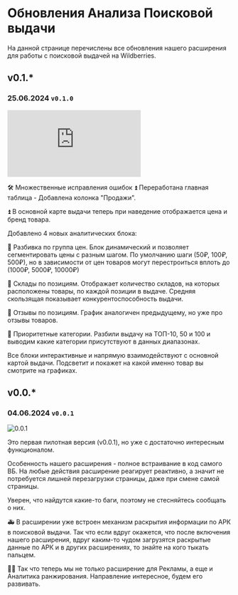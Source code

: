 
# Обновления Анализа Поисковой выдачи

На данной странице перечислены все обновления нашего расширения для работы с поисковой выдачей на Wildberries.

## v0.1.\*

### 25.06.2024 `v0.1.0`

<iframe style={{width:"100%", aspectRatio:"16/9",marginTop:10, borderRadius:8, border:1, borderColor:"#ffffff1a;", borderWidth:1}} src="https://www.youtube.com/embed/TUYHC359Mqk" title="YouTube video player" frameborder="0" allow="accelerometer; autoplay; clipboard-write; encrypted-media; gyroscope; picture-in-picture; web-share; fullscreen" referrerpolicy="strict-origin-when-cross-origin" allowfullscreen="allowfullscreen" mozallowfullscreen="mozallowfullscreen" msallowfullscreen="msallowfullscreen" oallowfullscreen="oallowfullscreen" webkitallowfullscreen="webkitallowfullscreen"></iframe>

🛠 Множественные исправления ошибок
⏫ Переработана главная таблица - Добавлена колонка "Продажи".

⏫ В основной карте выдачи теперь при наведение отображается цена и бренд товара.

Добавлено 4 новых аналитических блока:

 💊 Разбивка по группа цен. Блок динамический и позволяет сегментировать цены с разным шагом. По умолчанию шаги (50₽, 100₽, 500₽), но в зависимости от цен товаров могут перестроиться вплоть до (1000₽, 5000₽, 10000₽)

 💊 Склады по позициям. Отображает количество складов, на которых расположены товары, по каждой позиции в выдаче. Средняя скользящая показывает конкурентоспособность выдачи.

 💊 Отзывы по позициям. График аналогичен предыдущему, но уже про отзывы товаров.

 💊 Приоритетные категории. Разбили выдачу на ТОП-10, 50 и 100 и выводим какие категории присутствуют в данных диапазонах.

Все блоки интерактивные и напрямую взаимодействуют с основной картой выдачи. Подсветит и покажет на какой именно товар вы смотрите на графиках.

## v0.0.\*

### 04.06.2024 `v0.0.1`

![0.0.1](/extension-updates/search/1.png)

Это первая пилотная версия (v0.0.1), но уже с достаточно интересным функционалом.

Особенность нашего расширения - полное встраивание в код самого ВБ. На любые действия расширение реагирует реактивно, а значит не потребуется лишней перезагрузки страницы, даже при смене самой страницы. 

Уверен, что найдутся какие-то баги, поэтому не стесняйтесь сообщать о них.

🚑 В расширении уже встроен механизм раскрытия информации по АРК в поисковой выдачи. Так что если вдруг окажется, что после включения нашего расширения, вдруг каким-то чудом загрузятся раскрытые данные по АРК и в других расширениях, то знайте на кого тыкать пальцем.

👨‍💻 Так что теперь мы не только расширение для Рекламы, а еще и Аналитика ранжирования. Направление интересное, будем его развивать.